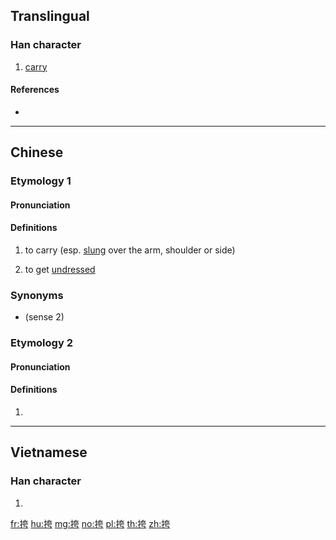 {{character info/new}}
==Translingual==

===Han character===
{{Han char|rn=64|rad=手|as=06|sn=9|four=54027|canj=QKMS|ids=⿰扌夸}}

# [[carry]]

====References====
* {{Han ref|kx=0430.130|dkj=12051|dj=0780.060|hdz=31868.040|uh=630E|ud=25358|bh=CED8|bd=52952}}

----

==Chinese==
{{zh-forms}}

===Etymology 1===

====Pronunciation====
{{zh-pron
|m=kuà
|m-s=kua3
|c=kwaa3
|h=pfs=
|md=
|mn=
|w=
|mc=
|oc=
|cat=
}}

====Definitions====
{{zh-hanzi}}
# to carry (esp. [[slung]] over the arm, shoulder or side) 
# {{lb|zh|Sichuan}} to get [[undressed]]

===Synonyms===
* {{qualifier|Standard Mandarin}} {{zh-l|脫}} (sense 2)

===Etymology 2===

====Pronunciation====
{{zh-pron
|m=kū
|c=fu1
|h=pfs=
|md=
|mn=
|w=
|mc=y
|oc=y
|cat=
}}
{{attention|zh|check pronunciation distribution}}

====Definitions====
{{zh-hanzi}}

# {{rfdef|lang=zh}}

----

==Vietnamese==

===Han character===
{{vi-hantu|khoá|rs=手06}}

# {{defn|lang=vi|sort=手06}}

[[fr:挎]]
[[hu:挎]]
[[mg:挎]]
[[no:挎]]
[[pl:挎]]
[[th:挎]]
[[zh:挎]]